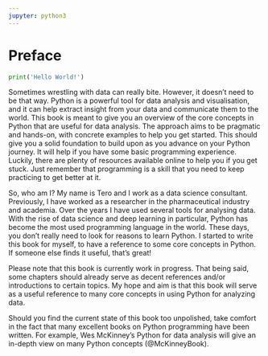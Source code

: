 ```yaml
---
jupyter: python3
---
```


# Preface {.unnumbered}

```python
print('Hello World!')
```

Sometimes wrestling with data can really bite. However, it doesn't need to be that way. Python is a powerful tool for data analysis and visualisation, and it can help extract insight from your data and communicate them to the world. This book is meant to give you an overview of the core concepts in Python that are useful for data analysis. The approach aims to be pragmatic and hands-on, with concrete examples to help you get started. This should give you a solid foundation to build upon as you advance on your Python journey. It will help if you have some basic programming experience. Luckily, there are plenty of resources available online to help you if you get stuck. Just remember that programming is a skill that you need to keep practicing to get better at it.

So, who am I? My name is Tero and I work as a data science consultant. Previously, I have worked as a researcher in the pharmaceutical industry and academia. Over the years I have used several tools for analysing data. With the rise of data science and deep learning in particular, Python has become the most used programming language in the world. These days, you don't really need to look for reasons to learn Python. I started to write this book for myself, to have a reference to some core concepts in Python. If someone else finds it useful, that's great!

::: {.callout-note}
Please note that this book is currently work in progress. That being said, some chapters should already serve as decent references and/or introductions to certain topics. My hope and aim is that this book will serve as a useful reference to many core concepts in using Python for analyzing data.

Should you find the current state of this book too unpolished, take comfort in the fact that many excellent books on Python programming have been written. For example, Wes McKinney's Python for data analysis will give an in-depth view on many Python concepts (@McKinneyBook).
::: 